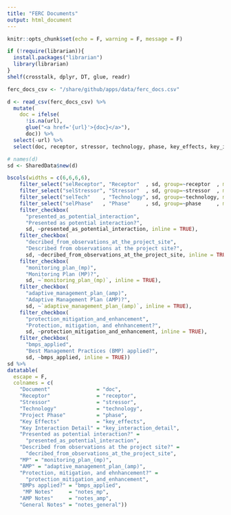 ```yaml
---
title: "FERC Documents"
output: html_document
---
```


```r
knitr::opts_chunk$set(echo = F, warning = F, message = F)
```

```r
if (!require(librarian)){
  install.packages("librarian")
  library(librarian)
}
shelf(crosstalk, dplyr, DT, glue, readr)

ferc_docs_csv <- "/share/github/apps/data/ferc_docs.csv"

d <- read_csv(ferc_docs_csv) %>% 
  mutate(
    doc = ifelse(
      !is.na(url),
      glue("<a href='{url}'>{doc}</a>"),
      doc)) %>% 
  select(-url) %>% 
  select(doc, receptor, stressor, technology, phase, key_effects, key_interaction_detail, presented_as_potential_interaction, decribed_from_observations_at_the_project_site, `monitoring_plan_(mp)`, `adaptive_management_plan_(amp)`, protection_mitigation_and_enhancement, bmps_applied, notes_mp, notes_amp, notes_general)
```


```r
# names(d)
sd <- SharedData$new(d)

bscols(widths = c(6,6,6,6),
    filter_select("selReceptor", "Receptor"  , sd, group=~receptor  , multiple = T),
    filter_select("selStressor", "Stressor"  , sd, group=~stressor  , multiple = T),
    filter_select("selTech"    , "Technology", sd, group=~technology, multiple = T),
    filter_select("selPhase"   , "Phase"     , sd, group=~phase     , multiple = T),
    filter_checkbox(
      "presented_as_potential_interaction", 
      "Presented as potential interaction?", 
      sd, ~presented_as_potential_interaction, inline = TRUE),
    filter_checkbox(
      "decribed_from_observations_at_the_project_site", 
      "Described from observations at the project site?", 
      sd, ~decribed_from_observations_at_the_project_site, inline = TRUE),
    filter_checkbox(
      "monitoring_plan_(mp)", 
      "Monitoring Plan (MP)?", 
      sd, ~`monitoring_plan_(mp)`, inline = TRUE),
    filter_checkbox(
      "adaptive_management_plan_(amp)", 
      "Adaptive Management Plan (AMP)?", 
      sd, ~`adaptive_management_plan_(amp)`, inline = TRUE),
    filter_checkbox(
      "protection_mitigation_and_enhancement", 
      "Protection, mitigation, and ehnhancement?", 
      sd, ~protection_mitigation_and_enhancement, inline = TRUE),
    filter_checkbox(
      "bmps_applied", 
      "Best Management Practices (BMP) applied?", 
      sd, ~bmps_applied, inline = TRUE))
sd %>% 
datatable(
  escape = F,
  colnames = c(
    "Document"               = "doc",
    "Receptor"               = "receptor",
    "Stressor"               = "stressor",
    "Technology"             = "technology",
    "Project Phase"          = "phase",
    "Key Effects"            = "key_effects",
    "Key Interaction Detail" = "key_interaction_detail",
    "Presented as potential interaction?" = 
      "presented_as_potential_interaction",
    "Described from observations at the project site?" = 
      "decribed_from_observations_at_the_project_site",
    "MP" = "monitoring_plan_(mp)",
    "AMP" = "adaptive_management_plan_(amp)",
    "Protection, mitigation, and ehnhancement?" = 
      "protection_mitigation_and_enhancement",
    "BMPs applied?" = "bmps_applied",
     "MP Notes"     = "notes_mp",
    "AMP Notes"     = "notes_amp",
    "General Notes" = "notes_general"))
```